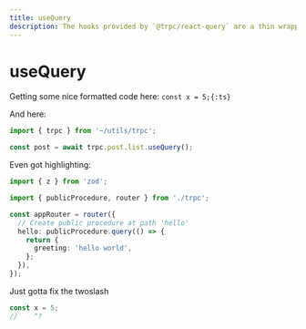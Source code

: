 ```yaml
---
title: useQuery
description: The hooks provided by `@trpc/react-query` are a thin wrapper around @tanstack/react-query.
---
```


# useQuery

Getting some nice formatted code here: `const x = 5;{:ts}`

And here:

```ts showLineNumbers title="post/page.tsx"
import { trpc } from '~/utils/trpc';

const post = await trpc.post.list.useQuery();
```

Even got highlighting:

```ts showLineNumbers title="post/page.tsx" /publicProcedure/#r {8-10}
import { z } from 'zod';

import { publicProcedure, router } from './trpc';

const appRouter = router({
  // Create public procedure at path 'hello'
  hello: publicProcedure.query(() => {
    return {
      greeting: 'hello world',
    };
  }),
});
```

Just gotta fix the twoslash

```ts twoslash
const x = 5;
//    ^?
```
